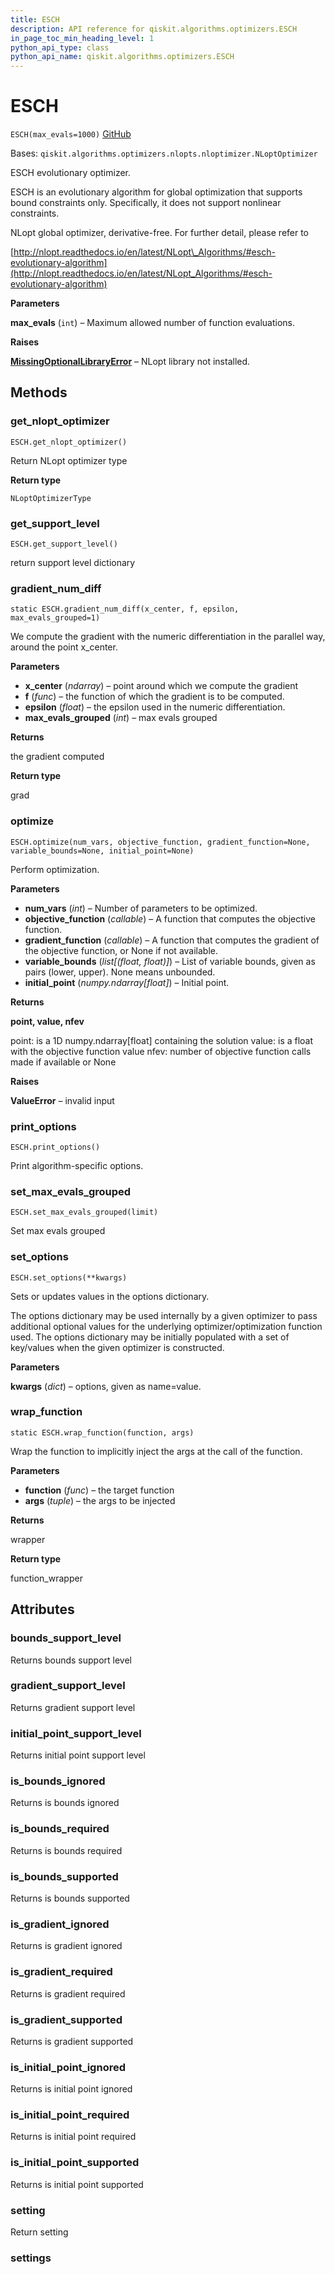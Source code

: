 ```yaml
---
title: ESCH
description: API reference for qiskit.algorithms.optimizers.ESCH
in_page_toc_min_heading_level: 1
python_api_type: class
python_api_name: qiskit.algorithms.optimizers.ESCH
---
```


# ESCH

<span id="qiskit.algorithms.optimizers.ESCH" />

`ESCH(max_evals=1000)` [GitHub](https://github.com/qiskit/qiskit/tree/stable/0.18/qiskit/algorithms/optimizers/nlopts/esch.py "view source code")

Bases: `qiskit.algorithms.optimizers.nlopts.nloptimizer.NLoptOptimizer`

ESCH evolutionary optimizer.

ESCH is an evolutionary algorithm for global optimization that supports bound constraints only. Specifically, it does not support nonlinear constraints.

NLopt global optimizer, derivative-free. For further detail, please refer to

[http://nlopt.readthedocs.io/en/latest/NLopt\_Algorithms/#esch-evolutionary-algorithm](http://nlopt.readthedocs.io/en/latest/NLopt_Algorithms/#esch-evolutionary-algorithm)

**Parameters**

**max\_evals** (`int`) – Maximum allowed number of function evaluations.

**Raises**

[**MissingOptionalLibraryError**](qiskit.aqua.MissingOptionalLibraryError "qiskit.aqua.MissingOptionalLibraryError") – NLopt library not installed.

## Methods

### get\_nlopt\_optimizer

<span id="qiskit.algorithms.optimizers.ESCH.get_nlopt_optimizer" />

`ESCH.get_nlopt_optimizer()`

Return NLopt optimizer type

**Return type**

`NLoptOptimizerType`

### get\_support\_level

<span id="qiskit.algorithms.optimizers.ESCH.get_support_level" />

`ESCH.get_support_level()`

return support level dictionary

### gradient\_num\_diff

<span id="qiskit.algorithms.optimizers.ESCH.gradient_num_diff" />

`static ESCH.gradient_num_diff(x_center, f, epsilon, max_evals_grouped=1)`

We compute the gradient with the numeric differentiation in the parallel way, around the point x\_center.

**Parameters**

*   **x\_center** (*ndarray*) – point around which we compute the gradient
*   **f** (*func*) – the function of which the gradient is to be computed.
*   **epsilon** (*float*) – the epsilon used in the numeric differentiation.
*   **max\_evals\_grouped** (*int*) – max evals grouped

**Returns**

the gradient computed

**Return type**

grad

### optimize

<span id="qiskit.algorithms.optimizers.ESCH.optimize" />

`ESCH.optimize(num_vars, objective_function, gradient_function=None, variable_bounds=None, initial_point=None)`

Perform optimization.

**Parameters**

*   **num\_vars** (*int*) – Number of parameters to be optimized.
*   **objective\_function** (*callable*) – A function that computes the objective function.
*   **gradient\_function** (*callable*) – A function that computes the gradient of the objective function, or None if not available.
*   **variable\_bounds** (*list\[(float, float)]*) – List of variable bounds, given as pairs (lower, upper). None means unbounded.
*   **initial\_point** (*numpy.ndarray\[float]*) – Initial point.

**Returns**

**point, value, nfev**

point: is a 1D numpy.ndarray\[float] containing the solution value: is a float with the objective function value nfev: number of objective function calls made if available or None

**Raises**

**ValueError** – invalid input

### print\_options

<span id="qiskit.algorithms.optimizers.ESCH.print_options" />

`ESCH.print_options()`

Print algorithm-specific options.

### set\_max\_evals\_grouped

<span id="qiskit.algorithms.optimizers.ESCH.set_max_evals_grouped" />

`ESCH.set_max_evals_grouped(limit)`

Set max evals grouped

### set\_options

<span id="qiskit.algorithms.optimizers.ESCH.set_options" />

`ESCH.set_options(**kwargs)`

Sets or updates values in the options dictionary.

The options dictionary may be used internally by a given optimizer to pass additional optional values for the underlying optimizer/optimization function used. The options dictionary may be initially populated with a set of key/values when the given optimizer is constructed.

**Parameters**

**kwargs** (*dict*) – options, given as name=value.

### wrap\_function

<span id="qiskit.algorithms.optimizers.ESCH.wrap_function" />

`static ESCH.wrap_function(function, args)`

Wrap the function to implicitly inject the args at the call of the function.

**Parameters**

*   **function** (*func*) – the target function
*   **args** (*tuple*) – the args to be injected

**Returns**

wrapper

**Return type**

function\_wrapper

## Attributes

<span id="qiskit.algorithms.optimizers.ESCH.bounds_support_level" />

### bounds\_support\_level

Returns bounds support level

<span id="qiskit.algorithms.optimizers.ESCH.gradient_support_level" />

### gradient\_support\_level

Returns gradient support level

<span id="qiskit.algorithms.optimizers.ESCH.initial_point_support_level" />

### initial\_point\_support\_level

Returns initial point support level

<span id="qiskit.algorithms.optimizers.ESCH.is_bounds_ignored" />

### is\_bounds\_ignored

Returns is bounds ignored

<span id="qiskit.algorithms.optimizers.ESCH.is_bounds_required" />

### is\_bounds\_required

Returns is bounds required

<span id="qiskit.algorithms.optimizers.ESCH.is_bounds_supported" />

### is\_bounds\_supported

Returns is bounds supported

<span id="qiskit.algorithms.optimizers.ESCH.is_gradient_ignored" />

### is\_gradient\_ignored

Returns is gradient ignored

<span id="qiskit.algorithms.optimizers.ESCH.is_gradient_required" />

### is\_gradient\_required

Returns is gradient required

<span id="qiskit.algorithms.optimizers.ESCH.is_gradient_supported" />

### is\_gradient\_supported

Returns is gradient supported

<span id="qiskit.algorithms.optimizers.ESCH.is_initial_point_ignored" />

### is\_initial\_point\_ignored

Returns is initial point ignored

<span id="qiskit.algorithms.optimizers.ESCH.is_initial_point_required" />

### is\_initial\_point\_required

Returns is initial point required

<span id="qiskit.algorithms.optimizers.ESCH.is_initial_point_supported" />

### is\_initial\_point\_supported

Returns is initial point supported

<span id="qiskit.algorithms.optimizers.ESCH.setting" />

### setting

Return setting

<span id="qiskit.algorithms.optimizers.ESCH.settings" />

### settings

